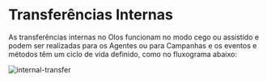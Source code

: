 # Transferências Internas

As transferências internas no Olos funcionam no modo cego ou assistido e podem ser realizadas para os
Agentes ou para Campanhas e os eventos e métodos têm um ciclo de vida definido, como no fluxograma abaixo:

![internal-transfer](../../../assets/images/internal-transfer.png)

